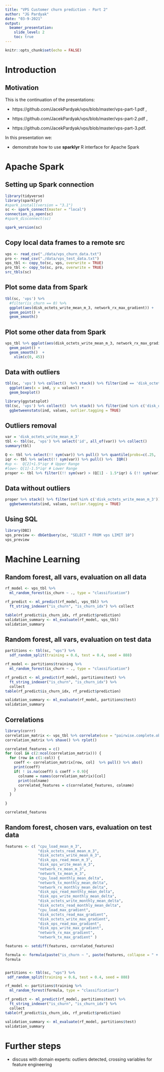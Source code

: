 ```yaml
---
title: "VPS Customer churn prediction - Part 2"
author: "JG Pardyak"
date: "03-9-2021"
output:
  beamer_presentation:
    slide_level: 2
    toc: true
---
```


```r
knitr::opts_chunk$set(echo = FALSE)
```

# Introduction

## Motivation

This is the continuation of the presentations:

- https://github.com/JacekPardyak/vps/blob/master/vps-part-1.pdf ,

- https://github.com/JacekPardyak/vps/blob/master/vps-part-2.pdf ,

- https://github.com/JacekPardyak/vps/blob/master/vps-part-3.pdf.

In this presentation we:

- demonstrate how to use **sparklyr** R interface for Apache Spark 

# Apache Spark

## Setting up Spark connection

```r
library(tidyverse)
library(sparklyr)
#spark_install(version = "3.1")
sc <- spark_connect(master = "local")
connection_is_open(sc)
#spark_disconnect(sc)
```
```r
spark_version(sc)
```


##  Copy local data frames to a remote src

```r
vps <- read_csv("./data/vps_churn_data.txt") 
pro <- read_csv("./data/vps_test_data.txt") 
vps_tbl <- copy_to(sc, vps, overwrite = TRUE)
pro_tbl <- copy_to(sc, pro, overwrite = TRUE)
src_tbls(sc)
```

## Plot some data from Spark

```r
tbl(sc, 'vps') %>%
  #filter(is_churn == 0) %>% 
  ggplot(aes(disk_octets_write_mean_m_3, network_rx_max_gradient)) +
  geom_point() +
  geom_smooth()
```

## Plot some other data from Spark


```r
vps_tbl %>% ggplot(aes(disk_octets_write_mean_m_3, network_rx_max_gradient)) +
  geom_point() +
  geom_smooth()  + 
    xlim(c(0, 45))

```

## Data with outliers

```r
tbl(sc, 'vps') %>% collect()  %>% stack() %>% filter(ind == 'disk_octets_write_mean_m_3') %>% 
  ggplot(aes(x = ind, y = values)) + 
  geom_boxplot()

```
```r
library(ggstatsplot)
tbl(sc, 'vps') %>% collect()  %>% stack() %>% filter(ind %in% c('disk_octets_write_mean_m_3')) %>%
  ggbetweenstats(ind, values, outlier.tagging = TRUE)
```

## Outliers removal

```r
var = 'disk_octets_write_mean_m_3'
tbl <- tbl(sc, 'vps') %>% select('id', all_of(var)) %>% collect() 
summary(tbl)

Q <- tbl %>% select(!! sym(var)) %>% pull() %>% quantile(probs=c(.25, .75), na.rm = FALSE)
iqr <- tbl %>% select(!! sym(var)) %>% pull() %>%  IQR()
#up <-  Q[2]+1.5*iqr # Upper Range  
#low<- Q[1]-1.5*iqr # Lower Range
proper <- tbl %>% filter((!! sym(var) > (Q[1] - 1.5*iqr) & (!! sym(var) < (Q[2]+1.5*iqr))))
```

## Data without outliers

```r
proper %>% stack() %>% filter(ind %in% c('disk_octets_write_mean_m_3')) %>%
  ggbetweenstats(ind, values, outlier.tagging = TRUE)
```

## Using SQL

```r
library(DBI)
vps_preview <- dbGetQuery(sc, "SELECT * FROM vps LIMIT 10")
vps_preview
```

# Machine Learning

## Random forest, all vars, evaluation on all data

```r
rf_model <- vps_tbl %>%
  ml_random_forest(is_churn ~ ., type = "classification")

rf_predict <- ml_predict(rf_model, vps_tbl) %>%
  ft_string_indexer("is_churn", "is_churn_idx") %>% collect

table(rf_predict$is_churn_idx, rf_predict$prediction)
validation_summary <- ml_evaluate(rf_model, vps_tbl)
validation_summary
```

## Random forest, all vars, evaluation on test data

```r
partitions <- tbl(sc, "vps") %>%
  sdf_random_split(training = 0.6, test = 0.4, seed = 888)

rf_model <- partitions$training %>%
  ml_random_forest(is_churn ~ ., type = "classification")

rf_predict <- ml_predict(rf_model, partitions$test) %>%
  ft_string_indexer("is_churn", "is_churn_idx") %>%
  collect
table(rf_predict$is_churn_idx, rf_predict$prediction)

validation_summary <- ml_evaluate(rf_model, partitions$test)
validation_summary
```

## Correlations

```r
library(corrr)
correlation_matrix <- vps_tbl %>% correlate(use = "pairwise.complete.obs", method = "pearson")  #%>% collect
correlation_matrix %>% shave() %>% rplot()

correlated_features = c()
for (col in c(2:ncol(correlation_matrix))) {
  for (row in c(1:col)) {
    coeff <- correlation_matrix[row, col]  %>% pull() %>% abs()
    print(coeff) 
    if( ! is.na(coeff) & coeff > 0.9){
      colname = names(correlation_matrix)[col]
      print(colname) 
      correlated_features = c(correlated_features, colname)
    }
  }
  
}

correlated_features
```


## Random forest, chosen vars, evaluation on test data

```r
features <- c( "cpu_load_mean_m_3",
               "disk_octets_read_mean_m_3",
               "disk_octets_write_mean_m_3",
               "disk_ops_read_mean_m_3",
               "disk_ops_write_mean_m_3",
               "network_rx_mean_m_3",
               "network_tx_mean_m_3",
               "cpu_load_monthly_mean_delta",
               "network_tx_monthly_mean_delta",
               "network_rx_monthly_mean_delta",
               "disk_ops_read_monthly_mean_delta",
               "disk_ops_write_monthly_mean_delta",
               "disk_octets_write_monthly_mean_delta",
               "disk_octets_read_monthly_mean_delta",
               "cpu_load_max_gradient",
               "disk_octets_read_max_gradient",
               "disk_octets_write_max_gradient",
               "disk_ops_read_max_gradient",
               "disk_ops_write_max_gradient",
               "network_rx_max_gradient",
               "network_tx_max_gradient" )

features <- setdiff(features, correlated_features)

formula <- formula(paste("is_churn ~ ", paste(features, collapse = " + ")))
formula


partitions <- tbl(sc, "vps") %>%
 sdf_random_split(training = 0.6, test = 0.4, seed = 888)

rf_model <- partitions$training %>%
  ml_random_forest(formula, type = "classification")

rf_predict <- ml_predict(rf_model, partitions$test) %>%
  ft_string_indexer("is_churn", "is_churn_idx") %>%
  collect
table(rf_predict$is_churn_idx, rf_predict$prediction)

validation_summary <- ml_evaluate(rf_model, partitions$test)
validation_summary

```



# Further steps

- discuss with domain experts: outliers detected, crossing variables for feature engineering

  